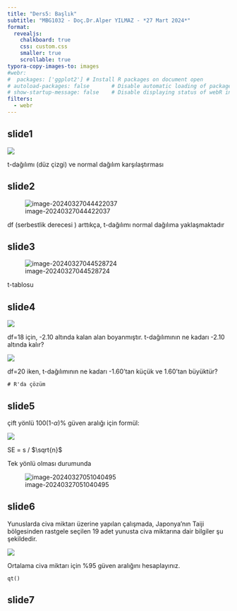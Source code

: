 ```yaml
---
title: "Ders5: Başlık"
subtitle: "MBG1032 - Doç.Dr.Alper YILMAZ - *27 Mart 2024*"
format:
  revealjs:
    chalkboard: true
    css: custom.css
    smaller: true
    scrollable: true
typora-copy-images-to: images
#webr:
#  packages: ['ggplot2'] # Install R packages on document open
# autoload-packages: false       # Disable automatic loading of packages
# show-startup-message: false    # Disable displaying status of webR initialization
filters:
  - webr
---
```


## slide1

![](attachments/image-20240327044301243.png)

t-dağılımı (düz çizgi) ve normal dağılım karşılaştırması

## slide2

![image-20240327044422037](attachments/image-20240327044422037.png)

df (serbestlik derecesi ) arttıkça, t-dağılımı normal dağılıma yaklaşmaktadır

## slide3

![image-20240327044528724](attachments/image-20240327044528724.png)

t-tablosu

## slide4

![](attachments/image-20240327044915179.png)

df=18 için, -2.10 altında kalan alan boyanmıştır. t-dağılımının ne kadarı -2.10 altında kalır?

![](images/image-20240327045201834.png)

df=20 iken, t-dağılımının ne kadarı -1.60'tan küçük ve 1.60'tan büyüktür?

```webr-r
# R'da çözüm
```



## slide5 

çift yönlü 100(1-$\alpha$)% güven aralığı için formül:

![](images/image-20240327050401224.png)

SE = s / $\sqrt{n}$

Tek yönlü olması durumunda 

![image-20240327051040495](images/image-20240327051040495.png)

## slide6

Yunuslarda civa miktarı üzerine yapılan çalışmada, Japonya'nın Taiji bölgesinden rastgele seçilen 19 adet yunusta civa miktarına dair bilgiler şu şekildedir.

![](images/image-20240327051515589.png)

Ortalama civa miktarı için %95 güven aralığını hesaplayınız.



```webr-r
qt()
```

## slide7

